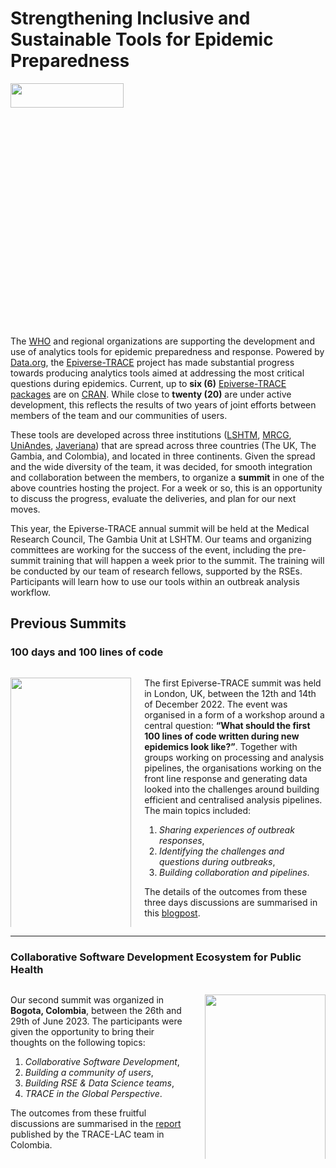 # Strengthening Inclusive and Sustainable Tools for Epidemic Preparedness

![](./images/MRCG_Trace_Team.jpg){fig-align="center" width="60%" height="10%"}

The [WHO](https://www.who.int/) and regional organizations are supporting the development and use of analytics tools for epidemic preparedness and response. Powered by [Data.org](https://data.org/), the [Epiverse-TRACE](https://data.org/initiatives/epiverse/) project has made substantial progress towards producing analytics tools aimed at addressing the most critical questions during epidemics. Current, up to **six (6)** [Epiverse-TRACE packages](https://epiverse-trace.github.io/etstats/articles/cran-statistics.html) are on [CRAN](https://cran.r-project.org/). While close to **twenty (20)** are under active development, this reflects the results of two years of joint efforts between members of the team and our communities of users.

These tools are developed across three institutions ([LSHTM](https://www.lshtm.ac.uk/), [MRCG](https://www.lshtm.ac.uk/research/units/mrc-gambia), [UniAndes](https://uniandes.edu.co/), [Javeriana](https://javeriana.edu.co)) that are spread across three countries (The UK, The Gambia, and Colombia), and located in three continents. Given the spread and the wide diversity of the team, it was decided, for smooth integration and collaboration between the members, to organize a **summit** in one of the above countries hosting the project. For a week or so, this is an opportunity to discuss the progress, evaluate the deliveries, and plan for our next moves.

This year, the Epiverse-TRACE annual summit will be held at the Medical Research Council, The Gambia Unit at LSHTM. Our teams and organizing committees are working for the success of the event, including the pre-summit training that will happen a week prior to the summit. The training will be conducted by our team of research fellows, supported by the RSEs. Participants will learn how to use our tools within an outbreak analysis workflow.

## Previous Summits

### 100 days and 100 lines of code

::: columns
::: {.column width="40%"}
![](./images/lshtm-logo.png){fig-align="center" width="100%" height="100%"}
:::

::: {.column width="60%"}
The first Epiverse-TRACE summit was held in London, UK, between the 12th and 14th of December 2022. The event was organised in a form of a workshop around a central question: **“What should the first 100 lines of code written during new epidemics look like?”**. Together with groups working on processing and analysis pipelines, the organisations working on the front line response and generating data looked into the challenges around building efficient and centralised analysis pipelines. The main topics included:

1.  *Sharing experiences of outbreak responses*,
2.  *Identifying the challenges and questions during outbreaks*,
3.  *Building collaboration and pipelines*.

The details of the outcomes from these three days discussions are summarised in this [blogpost](https://epiverse-trace.github.io/posts/100days-workshop/index.html).
:::
:::

------------------------------------------------------------------------

### Collaborative Software Development Ecosystem for Public Health

::: columns
::: {.column width="60%"}
Our second summit was organized in **Bogota, Colombia**, between the 26th and 29th of June 2023. The participants were given the opportunity to bring their thoughts on the following topics:

1.  *Collaborative Software Development*,
2.  *Building a community of users*,
3.  *Building RSE & Data Science teams*,
4.  *TRACE in the Global Perspective*.

The outcomes from these fruitful discussions are summarised in the [report](https://zenodo.org/records/10932686) published by the TRACE-LAC team in Colombia.
:::

::: {.column width="40%"}
![](./images/Epiverse-Trace-Summit-group-photo-1920x1080.jpg){fig-align="center" width="100%" height="100%"}
:::
:::
